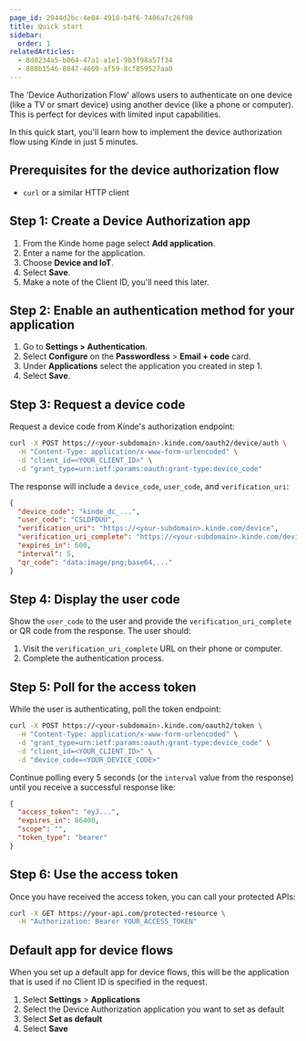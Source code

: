 ```yaml
---
page_id: 2944d2bc-4e84-4918-b4f6-7406a7c26f98
title: Quick start
sidebar:
  order: 1
relatedArticles:
  - 8d8234a5-b064-47a1-a1e1-9b3f98a57f34
  - 888b1546-8047-4609-af59-8cf859527aa0
---
```


The 'Device Authorization Flow' allows users to authenticate on one device (like a TV or smart device) using another device (like a phone or computer). This is perfect for devices with limited input capabilities.

In this quick start, you'll learn how to implement the device authorization flow using Kinde in just 5 minutes.

## Prerequisites for the device authorization flow

- `curl` or a similar HTTP client

## Step 1: Create a Device Authorization app

1. From the Kinde home page select **Add application**.
2. Enter a name for the application.
3. Choose **Device and IoT**.
4. Select **Save**.
5. Make a note of the Client ID, you'll need this later.

## Step 2: Enable an authentication method for your application

1. Go to **Settings > Authentication**.
2. Select **Configure** on the **Passwordless** > **Email + code** card.
3. Under **Applications** select the application you created in step 1.
4. Select **Save**.

## Step 3: Request a device code

Request a device code from Kinde's authorization endpoint:

```bash
curl -X POST https://<your-subdomain>.kinde.com/oauth2/device/auth \
  -H "Content-Type: application/x-www-form-urlencoded" \
  -d "client_id=<YOUR_CLIENT_ID>" \
  -d "grant_type=urn:ietf:params:oauth:grant-type:device_code"
```

The response will include a `device_code`, `user_code`, and `verification_uri`:

```json
{
  "device_code": "kinde_dc_...",
  "user_code": "CSLDFDUU",
  "verification_uri": "https://<your-subdomain>.kinde.com/device",
  "verification_uri_complete": "https://<your-subdomain>.kinde.com/device?user_code=CSLDFDUU",
  "expires_in": 600,
  "interval": 5,
  "qr_code": "data:image/png;base64,..."
}
```

## Step 4: Display the user code

Show the `user_code` to the user and provide the `verification_uri_complete` or QR code from the response. The user should:

1. Visit the `verification_uri_complete` URL on their phone or computer.
2. Complete the authentication process.

## Step 5: Poll for the access token

While the user is authenticating, poll the token endpoint:

```bash
curl -X POST https://<your-subdomain>.kinde.com/oauth2/token \
  -H "Content-Type: application/x-www-form-urlencoded" \
  -d "grant_type=urn:ietf:params:oauth:grant-type:device_code" \
  -d "client_id=<YOUR_CLIENT_ID>" \
  -d "device_code=<YOUR_DEVICE_CODE>"
```

Continue polling every 5 seconds (or the `interval` value from the response) until you receive a successful response like:

```json
{
  "access_token": "eyJ...",
  "expires_in": 86400,
  "scope": "",
  "token_type": "bearer"
}
```

## Step 6: Use the access token

Once you have received the access token, you can call your protected APIs:

```bash
curl -X GET https://your-api.com/protected-resource \
  -H "Authorization: Bearer YOUR_ACCESS_TOKEN"
```

## Default app for device flows

When you set up a default app for device flows, this will be the application that is used if no Client ID is specified in the request.

1. Select **Settings** > **Applications**
2. Select the Device Authorization application you want to set as default
3. Select **Set as default**
4. Select **Save**
